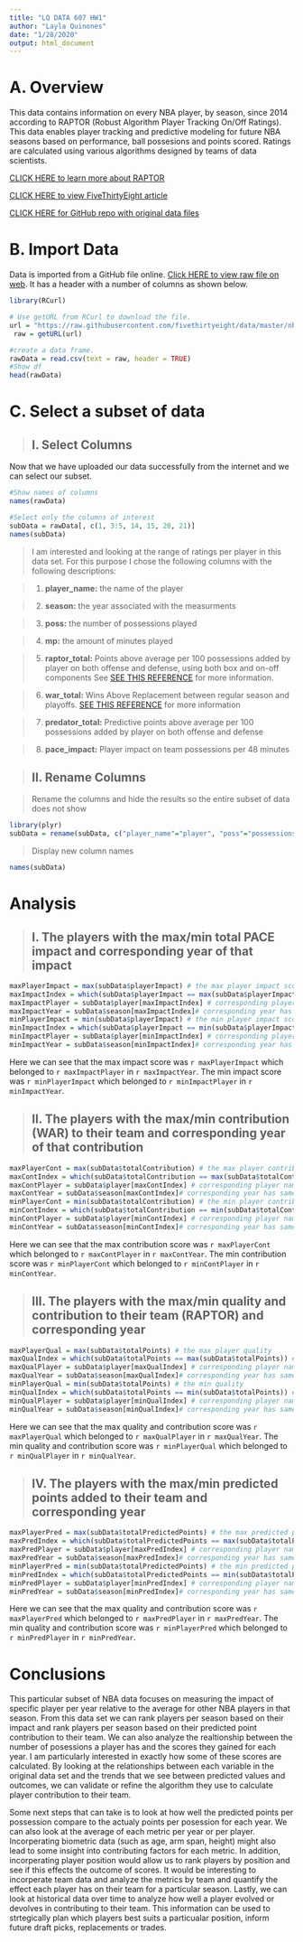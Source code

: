 ---
title: "LQ DATA 607 HW1"
author: "Layla Quinones"
date: "1/28/2020"
output: html_document
---

# A. Overview
This data contains information on every NBA player, by season, since 2014 according to RAPTOR (Robust Algorithm Player Tracking On/Off Ratings). This data enables player tracking and predictive modeling for future NBA seasons based on performance, ball possesions and points scored. Ratings are calculated using various algorithms designed by teams of data scientists.

[CLICK HERE to learn more about RAPTOR](https://fivethirtyeight.com/features/introducing-raptor-our-new-metric-for-the-modern-nba/)

[CLICK HERE to view FiveThirtyEight article](https://projects.fivethirtyeight.com/2020-nba-player-ratings/)

[CLICK HERE for GitHub repo with original data files](https://github.com/fivethirtyeight/data/tree/master/nba-raptor)

# B. Import Data
Data is imported from a GitHub file online. [Click HERE to view raw file on web](https://raw.githubusercontent.com/fivethirtyeight/data/master/nba-raptor/modern_RAPTOR_by_player.csv). It has a header with a number of columns as shown below.
```{r}

library(RCurl)

# Use getURL from RCurl to download the file.
url = "https://raw.githubusercontent.com/fivethirtyeight/data/master/nba-raptor/modern_RAPTOR_by_player.csv"
 raw = getURL(url)

#create a data frame.
rawData = read.csv(text = raw, header = TRUE)
#Show df
head(rawData)
```

# C. Select a subset of data
> ## I. Select Columns

Now that we have uploaded our data successfully from the internet and we can select our subset.
```{r}
#Show names of columns
names(rawData)

#Select only the columns of interest
subData = rawData[, c(1, 3:5, 14, 15, 20, 21)]
names(subData)

```
> I am interested and looking at the range of ratings per player in this data set. For this purpose I chose the following columns with the following descriptions:

> 1. **player_name:** the name of the player

> 2. **season:** the year associated with the measurments

> 3. **poss:** the number of possessions played

> 4. **mp:** the amount of minutes played

> 5. **raptor_total:** Points above average per 100 possessions added by player on both offense and defense, using both box and on-off components See [SEE THIS REFERENCE](https://www.basketball-reference.com/about/bpm.html) for more information.

> 6. **war_total:** Wins Above Replacement between regular season and playoffs. [SEE THIS REFERENCE](https://library.fangraphs.com/misc/war/) for more information 

> 7. **predator_total:** Predictive points above average per 100 possessions added by player on both offense and defense

> 8. **pace_impact:** Player impact on team possessions per 48 minutes

> ## II. Rename Columns

> Rename the columns and hide the results so the entire subset of data does not show

```{r results='hide'}
library(plyr)
subData = rename(subData, c("player_name"="player", "poss"="possessionsPlayed", "mp"="minutesPlayed", "raptor_total"="totalPoints", "war_total"="totalContribution","predator_total"="totalPredictedPoints", "pace_impact"="playerImpact"))

```
> Display new column names

```{r}
names(subData)
```

# Analysis

> ## I. The players with the max/min total PACE impact and corresponding year of that impact

```{r}
maxPlayerImpact = max(subData$playerImpact) # the max player impact score
maxImpactIndex = which(subData$playerImpact == max(subData$playerImpact)) # corresponding index of value
maxImpactPlayer = subData$player[maxImpactIndex] # corresponding player name has same index
maxImpactYear = subData$season[maxImpactIndex]# corresponding year has same index
minPlayerImpact = min(subData$playerImpact) # the min player impact score
minImpactIndex = which(subData$playerImpact == min(subData$playerImpact)) # corresponding index of value
minImpactPlayer = subData$player[minImpactIndex] # corresponding player name has same index
minImpactYear = subData$season[minImpactIndex]# corresponding year has same index
```

Here we can see that the max impact score was `r maxPlayerImpact` which belonged to `r maxImpactPlayer` in `r maxImpactYear`. The min impact score was `r minPlayerImpact` which belonged to `r minImpactPlayer` in `r minImpactYear`.

> ## II. The players with the max/min contribution (WAR) to their team and corresponding year of that contribution

```{r}
maxPlayerCont = max(subData$totalContribution) # the max player contribution score
maxContIndex = which(subData$totalContribution == max(subData$totalContribution)) # corresponding index of value
maxContPlayer = subData$player[maxContIndex] # corresponding player name has same index
maxContYear = subData$season[maxContIndex]# corresponding year has same index
minPlayerCont = min(subData$totalContribution) # the min player contribution score
minContIndex = which(subData$totalContribution == min(subData$totalContribution)) # corresponding index of value
minContPlayer = subData$player[minContIndex] # corresponding player name has same index
minContYear = subData$season[minContIndex]# corresponding year has same index
```
Here we can see that the max contribution score was `r maxPlayerCont` which belonged to `r maxContPlayer` in `r maxContYear`. The min contribution score was `r minPlayerCont` which belonged to `r minContPlayer` in `r minContYear`.

> ## III. The players with the max/min quality and contribution to their team (RAPTOR) and corresponding year

```{r}
maxPlayerQual = max(subData$totalPoints) # the max player quality
maxQualIndex = which(subData$totalPoints == max(subData$totalPoints)) # corresponding index of value
maxQualPlayer = subData$player[maxQualIndex] # corresponding player name has same index
maxQualYear = subData$season[maxQualIndex]# corresponding year has same index
minPlayerQual = min(subData$totalPoints) # the min quality
minQualIndex = which(subData$totalPoints == min(subData$totalPoints)) # corresponding index of value
minQualPlayer = subData$player[minQualIndex] # corresponding player name has same index
minQualYear = subData$season[minQualIndex]# corresponding year has same index
```

Here we can see that the max quality and contribution score was `r maxPlayerQual` which belonged to `r maxQualPlayer` in `r maxQualYear`. The min quality and contribution score was `r minPlayerQual` which belonged to `r minQualPlayer` in `r minQualYear`.

> ## IV. The players with the max/min predicted points added to their team and corresponding year

```{r}
maxPlayerPred = max(subData$totalPredictedPoints) # the max predicted points
maxPredIndex = which(subData$totalPredictedPoints == max(subData$totalPredictedPoints)) # corresponding index of value
maxPredPlayer = subData$player[maxPredIndex] # corresponding player name has same index
maxPredYear = subData$season[maxPredIndex]# corresponding year has same index
minPlayerPred = min(subData$totalPredictedPoints) # the min predicted points
minPredIndex = which(subData$totalPredictedPoints == min(subData$totalPredictedPoints)) # corresponding index of value
minPredPlayer = subData$player[minPredIndex] # corresponding player name has same index
minPredYear = subData$season[minPredIndex]# corresponding year has same index
```

Here we can see that the max quality and contribution score was `r maxPlayerPred` which belonged to `r maxPredPlayer` in `r maxPredYear`. The min quality and contribution score was `r minPlayerPred` which belonged to `r minPredPlayer` in `r minPredYear`.

# Conclusions

This particular subset of NBA data focuses on measuring the impact of specific player per year relative to the average for other NBA players in that season. From this data set we can rank players per season based on their impact and rank players per season based on their predicted point contribution to their team. We can also analyze the realtionship between the number of posessions a player has and the scores they gained for each year. I am particularly interested in exactly how some of these scores are calculated. By looking at the relationships between each variable in the original data set and the trends that we see between predicted values and outcomes, we can validate or refine the algorithm they use to calculate player contribution to their team. 

Some next steps that can take is to look at how well the predicted points per possession compare to the actualy points per posession for each year. We can also look at the average of each metric per year or per player. Incorperating biometric data (such as age, arm span, height) might also lead to some insight into contributing factors for each metric. In addition, incorperating player position would allow us to rank players by position and see if this effects the outcome of scores. It would be interesting to incorperate team data and analyze the metrics by team and quantify the effect each player has on their team for a particular season. Lastly, we can look at historical data over time to analyze how well a player evolved or devolves in contributing to their team. This information can be used to strtegically plan which players best suits a particualar position, inform future draft picks, replacements or trades.